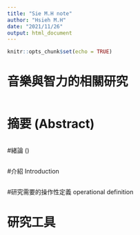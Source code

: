 ```yaml
---
title: "Sie M.H note"
author: "Hsieh M.H"
date: "2021/11/26"
output: html_document
---
```


```r
knitr::opts_chunk$set(echo = TRUE)
```

# 音樂與智力的相關研究

```

```

# 摘要 (Abstract)
```

```

#緒論 ()
```
```

#介紹 Introduction

```

```
#研究需要的操作性定義  operational definition



# 研究工具

```

```
